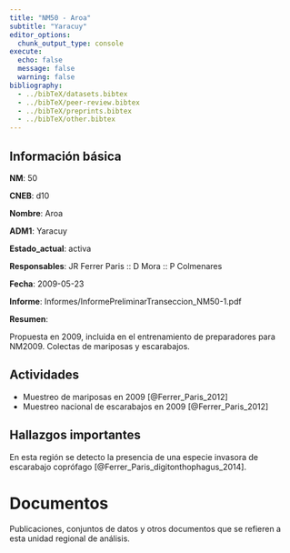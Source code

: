 ```yaml
---
title: "NM50 - Aroa"
subtitle: "Yaracuy"
editor_options: 
  chunk_output_type: console
execute:
  echo: false 
  message: false
  warning: false
bibliography: 
  - ../bibTeX/datasets.bibtex
  - ../bibTeX/peer-review.bibtex
  - ../bibTeX/preprints.bibtex
  - ../bibTeX/other.bibtex
---
```


## Información básica

**NM**: 50

**CNEB**: d10

**Nombre**: Aroa

**ADM1**: Yaracuy

**Estado_actual**: activa

**Responsables**: JR Ferrer Paris :: D Mora :: P Colmenares

**Fecha**: 2009-05-23

**Informe**: Informes/InformePreliminarTranseccion_NM50-1.pdf

**Resumen**: <p>Propuesta en 2009, incluida en el entrenamiento de preparadores para NM2009. Colectas de mariposas y escarabajos.</p>


## Actividades

- Muestreo de mariposas en 2009 [@Ferrer_Paris_2012]
- Muestreo nacional de escarabajos en 2009 [@Ferrer_Paris_2012]


## Hallazgos importantes

En esta región se detecto la presencia de una especie invasora de escarabajo coprófago [@Ferrer_Paris_digitonthophagus_2014].


# Documentos

Publicaciones, conjuntos de datos y otros documentos que se refieren a esta unidad regional de análisis.

::: {#refs}
:::

